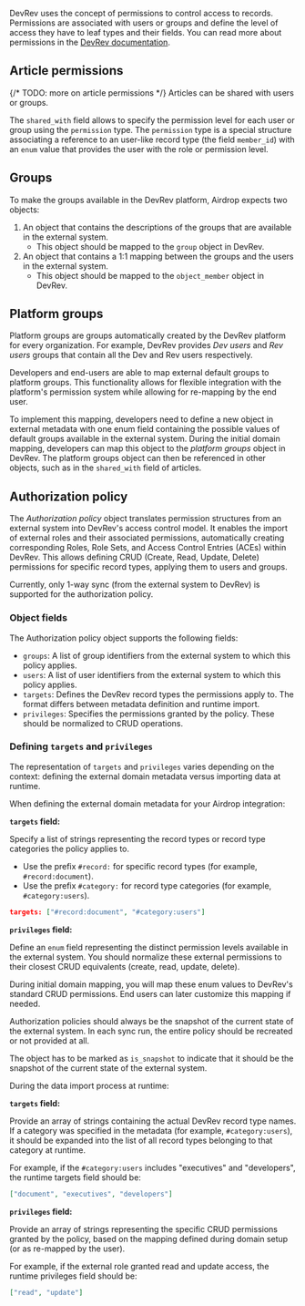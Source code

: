 DevRev uses the concept of permissions to control access to records. 
Permissions are associated with users or groups and define the level of access they have to leaf types and their fields.
You can read more about permissions in the [DevRev documentation](https://devrev.ai/docs/product/access-control).

## Article permissions

{/* TODO: more on article permissions */}
Articles can be shared with users or groups. 

The `shared_with` field allows to specify the permission level for each user or group using the `permission` type. 
The `permission` type is a special structure associating a reference to an user-like record type (the field `member_id`)
with an `enum` value that provides the user with the role or permission level.

## Groups

To make the groups available in the DevRev platform, Airdrop expects two objects:

1. An object that contains the descriptions of the groups that are available in the external system.
    - This object should be mapped to the `group` object in DevRev.
2. An object that contains a 1:1 mapping between the groups and the users in the external system.
    - This object should be mapped to the `object_member` object in DevRev.

## Platform groups

Platform groups are groups automatically created by the DevRev platform for every organization. 
For example, DevRev provides *Dev users* and *Rev users* groups that contain all the Dev and Rev users respectively.

Developers and end-users are able to map external default groups to platform groups. 
This functionality allows for flexible integration with the platform's permission system while allowing for re-mapping by the end user.

To implement this mapping, developers need to define a new object in external metadata with one enum field containing the possible values of default groups available in the external system. During the initial domain mapping, developers can map this object to the *platform groups* object in DevRev. The platform groups object can then be referenced in other objects, such as in the `shared_with` field of articles.

## Authorization policy

The *Authorization policy* object translates permission structures from an external system into DevRev's access control model. It enables the import of external roles and their associated permissions, automatically creating corresponding Roles, Role Sets, and Access Control Entries (ACEs) within DevRev. This allows defining CRUD (Create, Read, Update, Delete) permissions for specific record types, applying them to users and groups.

<Info>
Currently, only 1-way sync (from the external system to DevRev) is supported for the authorization policy.
</Info>

### Object fields

The Authorization policy object supports the following fields:

- `groups`: A list of group identifiers from the external system to which this policy applies.
- `users`: A list of user identifiers from the external system to which this policy applies.
- `targets`: Defines the DevRev record types the permissions apply to. The format differs between metadata definition and runtime import.
- `privileges`: Specifies the permissions granted by the policy. These should be normalized to CRUD operations.

### Defining `targets` and `privileges`

The representation of `targets` and `privileges` varies depending on the context: defining the external domain metadata versus importing data at runtime.

<Tabs>
<Tab title="External domain metadata">

When defining the external domain metadata for your Airdrop integration:

**`targets` field:**

Specify a list of strings representing the record types or record type categories the policy applies to.
- Use the prefix `#record:` for specific record types (for example, `#record:document`).
- Use the prefix `#category:` for record type categories (for example, `#category:users`).

```json title="Example: Metadata targets field"
targets: ["#record:document", "#category:users"]
```

**`privileges` field:**

Define an `enum` field representing the distinct permission levels available in the external system. You should normalize these external permissions to their closest CRUD equivalents (create, read, update, delete).

During initial domain mapping, you will map these enum values to DevRev's standard CRUD permissions. End users can later customize this mapping if needed.


<Warning>
Authorization policies should always be the snapshot of the current state of the external system. In each sync run, the entire policy should be recreated or not provided at all.

The object has to be marked as `is_snapshot` to indicate that it should be the snapshot of the current state of the external system.
</Warning>

</Tab>
<Tab title="Runtime import">

During the data import process at runtime:

**`targets` field:**

Provide an array of strings containing the actual DevRev record type names. If a category was specified in the metadata (for example, `#category:users`), it should be expanded into the list of all record types belonging to that category at runtime.

For example, if the `#category:users` includes "executives" and "developers", the runtime targets field should be:
```json
["document", "executives", "developers"]
```

**`privileges` field:**

Provide an array of strings representing the specific CRUD permissions granted by the policy, based on the mapping defined during domain setup (or as re-mapped by the user).

For example, if the external role granted read and update access, the runtime privileges field should be:
```json
["read", "update"]
```

</Tab>
</Tabs>




